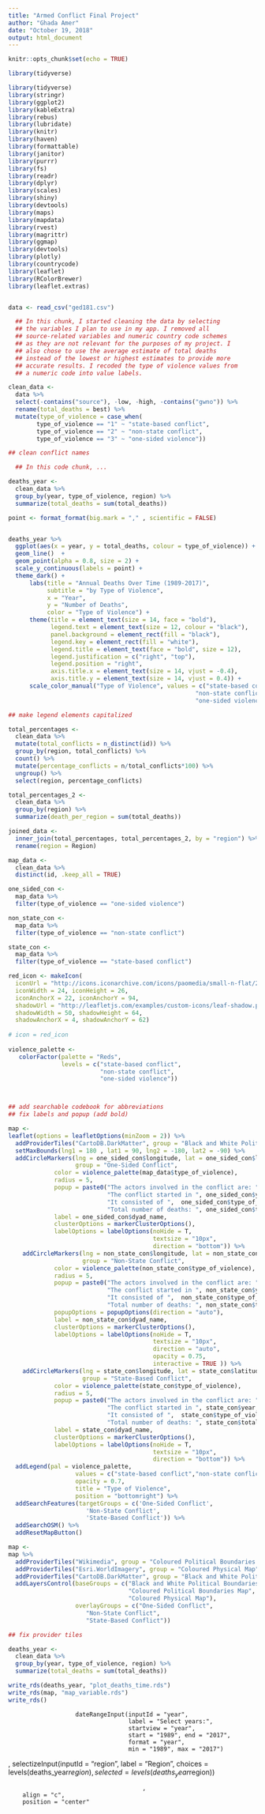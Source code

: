 ```yaml
---
title: "Armed Conflict Final Project"
author: "Ghada Amer"
date: "October 19, 2018"
output: html_document
---
```


```r
knitr::opts_chunk$set(echo = TRUE)

library(tidyverse)

library(tidyverse)
library(stringr)
library(ggplot2)
library(kableExtra)
library(rebus)
library(lubridate)
library(knitr)
library(haven)
library(formattable)
library(janitor)
library(purrr)
library(fs)
library(readr)
library(dplyr)
library(scales)
library(shiny)
library(devtools)
library(maps)
library(mapdata)
library(rvest)
library(magrittr)
library(ggmap)
library(devtools)
library(plotly)
library(countrycode)
library(leaflet)
library(RColorBrewer)
library(leaflet.extras)


data <- read_csv("ged181.csv")


```

```r

  ## In this chunk, I started cleaning the data by selecting
  ## the variables I plan to use in my app. I removed all 
  ## source-related variables and numeric country code schemes
  ## as they are not relevant for the purposes of my project. I 
  ## also chose to use the average estimate of total deaths 
  ## instead of the lowest or highest estimates to provide more
  ## accurate results. I recoded the type of violence values from 
  ## a numeric code into value labels. 

clean_data <-
  data %>% 
  select(-contains("source"), -low, -high, -contains("gwno")) %>% 
  rename(total_deaths = best) %>% 
  mutate(type_of_violence = case_when(
        type_of_violence == "1" ~ "state-based conflict",
        type_of_violence == "2" ~ "non-state conflict",
        type_of_violence == "3" ~ "one-sided violence")) 

## clean conflict names

```

```r

  ## In this code chunk, ...

deaths_year <-
  clean_data %>% 
  group_by(year, type_of_violence, region) %>% 
  summarize(total_deaths = sum(total_deaths)) 

point <- format_format(big.mark = "," , scientific = FALSE)


deaths_year %>% 
  ggplot(aes(x = year, y = total_deaths, colour = type_of_violence)) +
  geom_line()  +
  geom_point(alpha = 0.8, size = 2) + 
  scale_y_continuous(labels = point) + 
  theme_dark() + 
      labs(title = "Annual Deaths Over Time (1989-2017)",
           subtitle = "by Type of Violence",
           x = "Year",
           y = "Number of Deaths",
           color = "Type of Violence") + 
      theme(title = element_text(size = 14, face = "bold"),
            legend.text = element_text(size = 12, colour = "black"),
            panel.background = element_rect(fill = "black"),
            legend.key = element_rect(fill = "white"),
            legend.title = element_text(face = "bold", size = 12),
            legend.justification = c("right", "top"),
            legend.position = "right",
            axis.title.x = element_text(size = 14, vjust = -0.4), 
            axis.title.y = element_text(size = 14, vjust = 0.4)) +
      scale_color_manual("Type of Violence", values = c("state-based conflict" = "orange", 
                                                     "non-state conflict" = "darkred", 
                                                     "one-sided violence" = "lightpink"))

## make legend elements capitalized

```


```r

total_percentages <-
  clean_data %>% 
  mutate(total_conflicts = n_distinct(id)) %>% 
  group_by(region, total_conflicts) %>% 
  count() %>% 
  mutate(percentage_conflicts = n/total_conflicts*100) %>% 
  ungroup() %>% 
  select(region, percentage_conflicts)

total_percentages_2 <-
  clean_data %>%
  group_by(region) %>% 
  summarize(death_per_region = sum(total_deaths))

joined_data <- 
  inner_join(total_percentages, total_percentages_2, by = "region") %>% 
  rename(region = Region)

```



```r

map_data <-
  clean_data %>% 
  distinct(id, .keep_all = TRUE)

one_sided_con <-
  map_data %>% 
  filter(type_of_violence == "one-sided violence")

non_state_con <-
  map_data %>% 
  filter(type_of_violence == "non-state conflict")

state_con <-
  map_data %>% 
  filter(type_of_violence == "state-based conflict")

red_icon <- makeIcon(
  iconUrl = "http://icons.iconarchive.com/icons/paomedia/small-n-flat/24/map-marker-icon.png",
  iconWidth = 24, iconHeight = 26,
  iconAnchorX = 22, iconAnchorY = 94,
  shadowUrl = "http://leafletjs.com/examples/custom-icons/leaf-shadow.png",
  shadowWidth = 50, shadowHeight = 64,
  shadowAnchorX = 4, shadowAnchorY = 62) 
  
# icon = red_icon
 
violence_palette <- 
   colorFactor(palette = "Reds", 
               levels = c("state-based conflict", 
                          "non-state conflict",
                          "one-sided violence"))



## add searchable codebook for abbreviations
## fix labels and popup (add bold)


```

```r
map <- 
leaflet(options = leafletOptions(minZoom = 2)) %>% 
  addProviderTiles("CartoDB.DarkMatter", group = "Black and White Political Boundaries Map") %>% 
  setMaxBounds(lng1 = 180 , lat1 = 90, lng2 = -180, lat2 = -90) %>% 
  addCircleMarkers(lng = one_sided_con$longitude, lat = one_sided_con$latitude,
                   group = "One-Sided Conflict",
             color = violence_palette(map_data$type_of_violence),
             radius = 5, 
             popup = paste0("The actors involved in the conflict are: ",one_sided_con$dyad_name, "."," ",
                            "The conflict started in ", one_sided_con$year, ".", " ",
                            "It consisted of ",  one_sided_con$type_of_violence, "."," ",
                            "Total number of deaths: ", one_sided_con$total_deaths," ", "."),
             label = one_sided_con$dyad_name,
             clusterOptions = markerClusterOptions(),
             labelOptions = labelOptions(noHide = T, 
                                         textsize = "10px", 
                                         direction = "bottom")) %>% 
    addCircleMarkers(lng = non_state_con$longitude, lat = non_state_con$latitude,
                     group = "Non-State Conflict",
             color = violence_palette(non_state_con$type_of_violence),
             radius = 5, 
             popup = paste0("The actors involved in the conflict are: ", non_state_con$dyad_name, "."," ",
                            "The conflict started in ", non_state_con$year, ".", " ",
                            "It consisted of ",  non_state_con$type_of_violence, "."," ",
                            "Total number of deaths: ", non_state_con$total_deaths," ", "."),
             popupOptions = popupOptions(direction = "auto"),
             label = non_state_con$dyad_name,
             clusterOptions = markerClusterOptions(),
             labelOptions = labelOptions(noHide = T, 
                                         textsize = "10px", 
                                         direction = "auto",
                                         opacity = 0.75,
                                         interactive = TRUE )) %>% 
    addCircleMarkers(lng = state_con$longitude, lat = state_con$latitude,
                     group = "State-Based Conflict",
             color = violence_palette(state_con$type_of_violence),
             radius = 5, 
             popup = paste0("The actors involved in the conflict are: ", state_con$dyad_name, "."," ",
                            "The conflict started in ", state_con$year, ".", " ",
                            "It consisted of ",  state_con$type_of_violence, "."," ",
                            "Total number of deaths: ", state_con$total_deaths," ", "."),
             label = state_con$dyad_name,
             clusterOptions = markerClusterOptions(),
             labelOptions = labelOptions(noHide = T, 
                                         textsize = "10px", 
                                         direction = "bottom")) %>% 
  addLegend(pal = violence_palette,
                   values = c("state-based conflict","non-state conflict","one-sided violence" ),
                   opacity = 0.7,
                   title = "Type of Violence",
                   position = "bottomright") %>% 
  addSearchFeatures(targetGroups = c('One-Sided Conflict', 
                      'Non-State Conflict', 
                      'State-Based Conflict')) %>% 
  addSearchOSM() %>%  
  addResetMapButton()

map <-
map %>% 
  addProviderTiles("Wikimedia", group = "Coloured Political Boundaries Map") %>% 
  addProviderTiles("Esri.WorldImagery", group = "Coloured Physical Map") %>% 
  addProviderTiles("CartoDB.DarkMatter", group = "Black and White Political Boundaries Map") %>% 
  addLayersControl(baseGroups = c("Black and White Political Boundaries Map", 
                                  "Coloured Political Boundaries Map",
                                  "Coloured Physical Map"),
                   overlayGroups = c("One-Sided Conflict", 
                      "Non-State Conflict", 
                      "State-Based Conflict")) 

## fix provider tiles


```

```r

deaths_year <-
  clean_data %>% 
  group_by(year, type_of_violence, region) %>% 
  summarize(total_deaths = sum(total_deaths)) 

```

```r

write_rds(deaths_year, "plot_deaths_time.rds")
write_rds(map, "map_variable.rds")
write_rds()

```


                       dateRangeInput(inputId = "year",
                                      label = "Select years:",
                                      startview = "year",
                                      start = "1989", end = "2017",
                                      format = "year",
                                      min = "1989", max = "2017")
,
                       selectizeInput(inputId = "region",
                                          label = "Region",
                                          choices = levels(deaths_year$region),
                                          selected = levels(deaths_year$region))
                                          
                                          ,  
        align = "c",
        position = "center"


